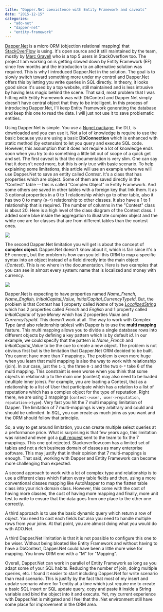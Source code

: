 ```yaml
---
title: "Dapper.Net coexistence with Entity Framework and caveats"
date: "2015-12-15"
categories: 
  - "ado-net"
  - "dapper-net"
  - "entity-framework"
---
```


[Dapper.Net](https://github.com/StackExchange/dapper-dot-net) is a micro ORM (objection relational mapping) that [StackOverFlow](http://stackoverflow.com) is using. It's open source and it still maintained by the team, mostly by [Marc Gravell](http://stackoverflow.com/users/23354/marc-gravell) who is a top 5 users in StackOverflow too. The project I am working on is getting slowed down by Entity Framework (EF) since few months and the introduction to an alternative solution was required. This is why I introduced Dapper.Net in the solution. The goal is to slowly switch toward something more under my control and Dapper.Net offers this by letting you write queries in SQL directly. In theory, it looks good since it's used by a top website, still maintained and is less intrusive by having less magic behind the scene. That said, most problem that I was hitting with Entity Framework was with DbContext and Dapper.Net simply doesn't have central object that they to be intelligent. In this process of introducing Dapper.Net, I'll keep Entity Framework generating the database and keep this one to read the data. I will just not use it to save problematic entities.

Using Dapper.Net is simple. You use a [Nuget package](https://www.nuget.org/packages/Dapper), the DLL is downloaded and you can use it. Not a lot of knowledge is require to use the basic because you are using a basic **DbConnection** which is enhanced with static method (by extension) to let you query and execute SQL code. However, this assumption that it does not require a lot of knowledge ends soon when you try to do something a little bit out of scope of a quick get and set. The first caveat is that the documentation is very slim. One can say that it doesn't need more, but this is only true with basic scenario. To help explaining some limitations, this article will use an example where we will use Dapper.Net to save an entity called _Contest_. It's a class that has properties which are object. Some of them are saved directly in the "Contest" table -- this is called "Complex Object" in Entity Framework. And some others are saved in other tables with a foreign key that link them. It as 3 optional properties in a 0 to 1 relationship which go to other table, also it has two 0 to many (`0-*`) relationship to other classes. It also have a 1 to 1 relationship that is required. The number of columns in the "Contest" class is about 20. Here is a high level of the class diagram of the Contest class. I added some blue inside the aggregation to illustrate complex object and the white one are for classes that are from different tables than the contest ones.

![](/images/blog/2015-11-23-09.08.57-1024x768.jpg)

The second Dapper.Net limitation you will get is about the concept of **complex object**. Dapper.Net doesn't know about it, which is fair since it's a EF concept, but the problem is how can you tell this ORM to map a specific syntax into an object instead of a field directly into the main object (_Contest_). This is no where in the documentation. Here is two examples that you can see in almost every system: name that is localized and money with currency.

![](/images/blog/ComplexObjectDapper.png)

Dapper.Net is expecting to have properties named _Name_French, Name_English, InitialCapital_Value, InitialCapital_CurrencyTypeId_. But, the problem is that _Contest_ has 1 property called _Name_ of type _[LocalizedString](./how-to-have-localized-string-with-mvc-and-entity-framework)_ which has 2 properties called _French_ and _English_ and 1 property called _InitialCapital_ of type _Money_ which has 2 properties _Value_ and _CurrencyTypeId_. This doesn't work at all. The way to work with Complex Type (and also relationship tables) with Dapper is to use the **multi mapping** feature. This multi mapping allows you to divide a single database rows into different objects by defining a key pattern which is by default _id_. In our example, we could specify that the pattern is _Name_French_ and _InitialCapital_Value_ to be the cue to create a new object. The problem is not obvious first but is the limitation that Dapper.Net ORM decided to be built. You cannot have more than 7 mappings. The problem is even more huge when you learn that multi mapping is also the way to work with relationship (join). In our case, just the `1-1`, the three `0-1` and the two `0-*` take 6 of the multi mapping. This constraint is even worse when you think that some objects in relationship to the main one (contest) may also need to be loaded (multiple inner joins). For example, you are loading a Contest, that as a relationship to a list of User that participate which has a relation to a list of reputations which has a complex object for the type of reputation. Right there, we are using 3 mappings (`contest->user, user->reputation, reputation->type`). Very fast you hit the 7 multi mapping limitation of Dapper. The limitation of 7 multi-mappings is very arbitrary and could and should be unlimited. In SQL, you can create as much joins as you want and the ORM should follow that principle.

So, a way to get around limitation, you can create multiple select queries at a performance price. What is surprising is that few years ago, this limitation was raised and even got a [pull request](https://github.com/StackExchange/dapper-dot-net/pull/44) sent to the team to fix the 7 mappings. This one got rejected. Stackoverflow.com has a limited set of tables and not a rich business domain of classes as many enterprise software. This may justify that in their opinion that 7 multi-mappings is enough. That said, working with Dapper and Entity Framework can become more challenging than expected.

A second approach to work with a lot of complex type and relationship is to use a different class which flatten every table fields and then, using a more conventional classes mapping like AutoMapper to map the flatten table class into your rich domain class. However, this come with the cost of having more classes, the cost of having more mapping and finally, more unit test to write to ensure that the data goes from one place to the other one correctly.

A third approach is to use the basic dynamic query which return a row of object. You need to cast each fields but also you need to handle multiple rows from your joins. At that point, you are almost doing what you would do with ADO.Net.

A third Dapper.Net limitation is that it is not possible to configure this one to be wiser. Without being bloated like Entity Framework and without having to have a DbContext, Dapper.Net could have been a little more wise for mapping. You know ORM end with a "M" for "Mapping".

Overall, Dapper.Net can work in parallel of Entity Framework as long as you adapt some of your SQL habits. Reducing the number of join, doing multiple queries, etc. I found it easier to start including Dapper.Net for write scenario than read scenario. This is justify by the fact that most of my insert and update scenario where for 1 entity at a time which just require me to create a basic SQL insert or SQL update query, copy and paste it inside a String variable and bind the object into it and execute. Yet, my current experience with Dapper.Net is mitigated and I feel that the .Net environment still have some place for improvement in the ORM area.
